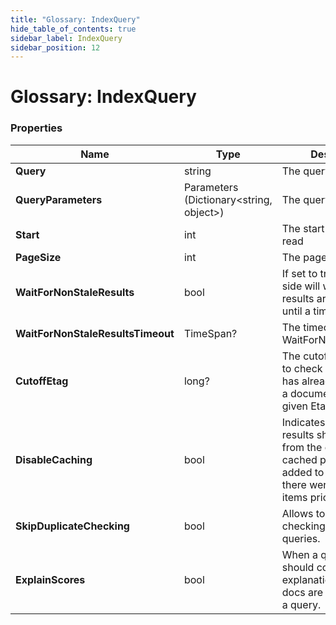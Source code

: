 ```yaml
---
title: "Glossary: IndexQuery"
hide_table_of_contents: true
sidebar_label: IndexQuery
sidebar_position: 12
---
```





# Glossary: IndexQuery
<LanguageSwitcher supportedLanguages={supportedLanguages} />
<LanguageContent language="csharp">


### Properties

| Name | Type | Description |
| ------------- | ------------- | ----- |
| **Query** | string | The query |
| **QueryParameters** | Parameters (Dictionary&lt;string, object&gt;) | The query parameters |
| **Start** | int | The start of records to read |
| **PageSize** |  int | The page size |
| **WaitForNonStaleResults** | bool | If set to true, the server side will wait until the results are non-stale or until a timeout. |
| **WaitForNonStaleResultsTimeout** | TimeSpan? | The timeout for WaitForNonStaleResults |
| **CutoffEtag** | long? | The cutoff Etag is used to check if the index has already processed a document with the given Etag. |
| **DisableCaching** | bool | Indicates if the query results should be read from the cache (if cached previously), or added to the cache (if there were no cached items prior). |
| **SkipDuplicateChecking** | bool | Allows to skip duplicate checking during queries. |
| **ExplainScores** | bool | When a query result should contain an explanation about how docs are scored against a query. |
	

</LanguageContent>

<!---

-->